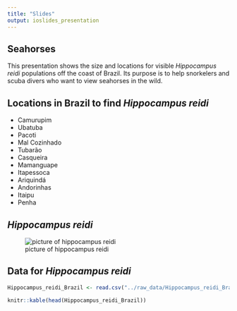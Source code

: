 ```yaml
---
title: "Slides"
output: ioslides_presentation
---
```


## **Seahorses**

This presentation shows the size and locations for visible _Hippocampus reidi_ populations off the coast of Brazil. Its purpose is to help snorkelers and scuba divers who want to view seahorses in the wild.  

## **Locations in Brazil to find _Hippocampus reidi_**

- Camurupim
- Ubatuba
- Pacoti
- Mal Cozinhado
- Tubarão
- Casqueira
- Mamanguape
- Itapessoca
- Ariquindá
- Andorinhas
- Itaipu
- Penha

## **_Hippocampus reidi_** 

![picture of hippocampus reidi](../images/Hippocampus_reidi.jpg)

## **Data for _Hippocampus reidi_** 

```r

Hippocampus_reidi_Brazil <- read.csv("../raw_data/Hippocampus_reidi_Brazil.csv")

knitr::kable(head(Hippocampus_reidi_Brazil))

```

